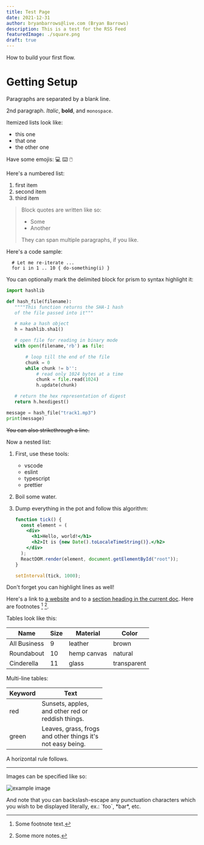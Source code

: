 ```yaml
---
title: Test Page
date: 2021-12-31
author: bryanbarrows@live.com (Bryan Barrows)
description: This is a test for the RSS Feed
featuredImage: ./square.png
draft: true
---
```

How to build your first flow.

# Getting Setup

Paragraphs are separated by a blank line.

2nd paragraph. _Italic_, **bold**, and `monospace`.

Itemized lists look like:

- this one
- that one
- the other one

Have some emojis: 💻 ⌨️ 🖱️

Here's a numbered list:

1. first item
2. second item
3. third item

> Block quotes are written like so:
>
> - Some
> - Another
>
> They can span multiple paragraphs, if you like.

Here's a code sample:

```
  # Let me re-iterate ...
  for i in 1 .. 10 { do-something(i) }
```

You can optionally mark the delimited block for prism to syntax highlight it:

```python
import hashlib

def hash_file(filename):
   """"This function returns the SHA-1 hash
   of the file passed into it"""

   # make a hash object
   h = hashlib.sha1()

   # open file for reading in binary mode
   with open(filename,'rb') as file:

       # loop till the end of the file
       chunk = 0
       while chunk != b'':
           # read only 1024 bytes at a time
           chunk = file.read(1024)
           h.update(chunk)

   # return the hex representation of digest
   return h.hexdigest()

message = hash_file("track1.mp3")
print(message)
```

~~You can also strikethrough a line.~~

Now a nested list:

1. First, use these tools:

   - vscode
   - eslint
   - typescript
   - prettier

2. Boil some water.

3. Dump everything in the pot and follow this algorithm:

   ```jsx {5,8}
   function tick() {
     const element = (
       <div>
         <h1>Hello, world!</h1>
         <h2>It is {new Date().toLocaleTimeString()}.</h2>
       </div>
     );
     ReactDOM.render(element, document.getElementById("root"));
   }

   setInterval(tick, 1000);
   ```

Don't forget you can highlight lines as well!

Here's a link to [a website](https://github.com/sebsojeda/gatsby-theme-purity) and to a [section heading in the current
doc](#h2-header). Here are footnotes [^1] [^2].

[^1]: Some footnote text.
[^2]: Some more notes.

Tables look like this:

| Name         | Size | Material    | Color       |
| ------------ | ---- | ----------- | ----------- |
| All Business | 9    | leather     | brown       |
| Roundabout   | 10   | hemp canvas | natural     |
| Cinderella   | 11   | glass       | transparent |

Multi-line tables:

| Keyword | Text                                                               |
| ------- | ------------------------------------------------------------------ |
| red     | Sunsets, apples,<br/>and other red or<br/>reddish things.          |
| green   | Leaves, grass, frogs<br/>and other things it's<br/>not easy being. |

A horizontal rule follows.

---

Images can be specified like so:

![example image](./square.png "An exemplary image")

And note that you can backslash-escape any punctuation characters
which you wish to be displayed literally, ex.: \`foo\`, \*bar\*, etc.
